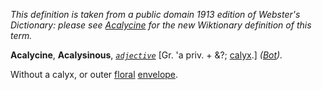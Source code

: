 ''This definition is taken from a public domain 1913 edition of Webster's Dictionary: please see [[Acalycine]] for the new Wiktionary definition of this term.''

'''Acalycine''', '''Acalysinous''', ''<code>[[adjective (part of speech)|adjective]]</code>'' [Gr. 'a priv. + &?; [[calyx]].] ''([[Bot (subject)|Bot]]).''

Without a calyx, or outer [[floral]] [[envelope]].